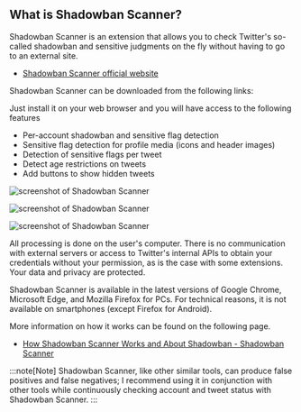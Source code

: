 
## What is Shadowban Scanner?

Shadowban Scanner is an extension that allows you to check Twitter's so-called shadowban and sensitive judgments on the fly without having to go to an external site.

<YouTube id="6c4MCItd7wY" />

- [Shadowban Scanner official website](https://shadowban-scanner.roboin.io/)

Shadowban Scanner can be downloaded from the following links:

<ExtensionBadges/>

Just install it on your web browser and you will have access to the following features

- Per-account shadowban and sensitive flag detection
- Sensitive flag detection for profile media (icons and header images)
- Detection of sensitive flags per tweet
- Detect age restrictions on tweets
- Add buttons to show hidden tweets

![screenshot of Shadowban Scanner](./screenshot2_en.png)

![screenshot of Shadowban Scanner](./screenshot1_en.png)

![screenshot of Shadowban Scanner](./screenshot3_en.png)

All processing is done on the user's computer. There is no communication with external servers or access to Twitter's internal APIs to obtain your credentials without your permission, as is the case with some extensions. Your data and privacy are protected.

Shadowban Scanner is available in the latest versions of Google Chrome, Microsoft Edge, and Mozilla Firefox for PCs. For technical reasons, it is not available on smartphones (except Firefox for Android).

More information on how it works can be found on the following page.

- [How Shadowban Scanner Works and About Shadowban - Shadowban Scanner](https://github.com/Robot-Inventor/shadowban-scanner/blob/main/doc/en/about-shadowban.md)

:::note[Note]
Shadowban Scanner, like other similar tools, can produce false positives and false negatives; I recommend using it in conjunction with other tools while continuously checking account and tweet status with Shadowban Scanner.
:::

